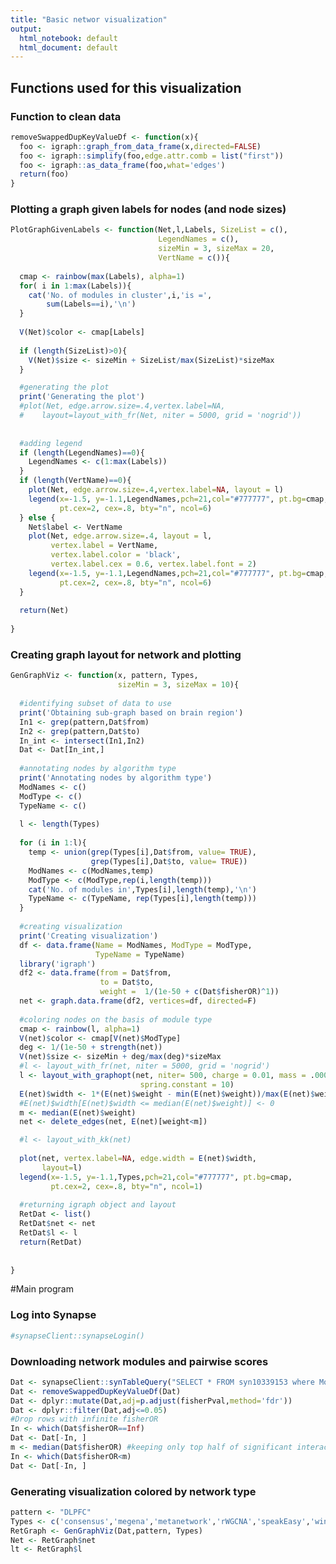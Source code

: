 ```yaml
---
title: "Basic networ visualization"
output:
  html_notebook: default
  html_document: default
---
```


## Functions used for this visualization

### Function to clean data

```r

removeSwappedDupKeyValueDf <- function(x){
  foo <- igraph::graph_from_data_frame(x,directed=FALSE)
  foo <- igraph::simplify(foo,edge.attr.comb = list("first"))
  foo <- igraph::as_data_frame(foo,what='edges')
  return(foo)
}
```


### Plotting a graph given labels for nodes (and node sizes)

```r
PlotGraphGivenLabels <- function(Net,l,Labels, SizeList = c(), 
                                 LegendNames = c(), 
                                 sizeMin = 3, sizeMax = 20, 
                                 VertName = c()){
  
  cmap <- rainbow(max(Labels), alpha=1)
  for( i in 1:max(Labels)){
    cat('No. of modules in cluster',i,'is =',
        sum(Labels==i),'\n')
  }  
  
  V(Net)$color <- cmap[Labels]
  
  if (length(SizeList)>0){
    V(Net)$size <- sizeMin + SizeList/max(SizeList)*sizeMax
  }

  #generating the plot 
  print('Generating the plot')
  #plot(Net, edge.arrow.size=.4,vertex.label=NA,
  #    layout=layout_with_fr(Net, niter = 5000, grid = 'nogrid'))
  
  
  #adding legend 
  if (length(LegendNames)==0){
    LegendNames <- c(1:max(Labels)) 
  }
  if (length(VertName)==0){
    plot(Net, edge.arrow.size=.4,vertex.label=NA, layout = l)
    legend(x=-1.5, y=-1.1,LegendNames,pch=21,col="#777777", pt.bg=cmap,
           pt.cex=2, cex=.8, bty="n", ncol=6)
  } else {
    Net$label <- VertName
    plot(Net, edge.arrow.size=.4, layout = l,
         vertex.label = VertName,  
         vertex.label.color = 'black',
         vertex.label.cex = 0.6, vertex.label.font = 2)
    legend(x=-1.5, y=-1.1,LegendNames,pch=21,col="#777777", pt.bg=cmap,
           pt.cex=2, cex=.8, bty="n", ncol=6)
  }
  
  return(Net)  
  
}
```

### Creating graph layout for network and plotting

```r
GenGraphViz <- function(x, pattern, Types,
                        sizeMin = 3, sizeMax = 10){
  
  #identifying subset of data to use
  print('Obtaining sub-graph based on brain region')
  In1 <- grep(pattern,Dat$from)
  In2 <- grep(pattern,Dat$to)
  In_int <- intersect(In1,In2)
  Dat <- Dat[In_int,]
  
  #annotating nodes by algorithm type
  print('Annotating nodes by algorithm type')
  ModNames <- c()
  ModType <- c()
  TypeName <- c()
  
  l <- length(Types)
  
  for (i in 1:l){
    temp <- union(grep(Types[i],Dat$from, value= TRUE),
                  grep(Types[i],Dat$to, value= TRUE))
    ModNames <- c(ModNames,temp)
    ModType <- c(ModType,rep(i,length(temp)))
    cat('No. of modules in',Types[i],length(temp),'\n')
    TypeName <- c(TypeName, rep(Types[i],length(temp)))
  }
  
  #creating visualization 
  print('Creating visualization')
  df <- data.frame(Name = ModNames, ModType = ModType, 
                   TypeName = TypeName)
  library('igraph')
  df2 <- data.frame(from = Dat$from, 
                    to = Dat$to,
                    weight =  1/(1e-50 + c(Dat$fisherOR)^1))
  net <- graph.data.frame(df2, vertices=df, directed=F) 
  
  #coloring nodes on the basis of module type 
  cmap <- rainbow(l, alpha=1) 
  V(net)$color <- cmap[V(net)$ModType]
  deg <- 1/(1e-50 + strength(net))
  V(net)$size <- sizeMin + deg/max(deg)*sizeMax
  #l <- layout_with_fr(net, niter = 5000, grid = 'nogrid')
  l <- layout_with_graphopt(net, niter= 500, charge = 0.01, mass = .0001,
                             spring.constant = 10)
  E(net)$width <- 1*(E(net)$weight - min(E(net)$weight))/max(E(net)$weight)
  #E(net)$width[E(net)$width <= median(E(net)$weight)] <- 0
  m <- median(E(net)$weight)
  net <- delete_edges(net, E(net)[weight<m])

  #l <- layout_with_kk(net)
  
  plot(net, vertex.label=NA, edge.width = E(net)$width,  
       layout=l)
  legend(x=-1.5, y=-1.1,Types,pch=21,col="#777777", pt.bg=cmap,
         pt.cex=2, cex=.8, bty="n", ncol=1)
  
  #returning igraph object and layout
  RetDat <- list()
  RetDat$net <- net 
  RetDat$l <- l 
  return(RetDat)
  
  
}
```

#Main program

### Log into Synapse

```r
#synapseClient::synapseLogin()
```



### Downloading network modules and pairwise scores

```r
Dat <- synapseClient::synTableQuery("SELECT * FROM syn10339153 where ModuleNameFull like '%DLPFC' and category like '%DLPFC'")@values
Dat <- removeSwappedDupKeyValueDf(Dat)
Dat <- dplyr::mutate(Dat,adj=p.adjust(fisherPval,method='fdr'))
Dat <- dplyr::filter(Dat,adj<=0.05)
#Drop rows with infinite fisherOR
In <- which(Dat$fisherOR==Inf)
Dat <- Dat[-In, ]
m <- median(Dat$fisherOR) #keeping only top half of significant interactions
In <- which(Dat$fisherOR<m)
Dat <- Dat[-In, ]
```


### Generating visualization colored by network type

```r
pattern <- "DLPFC"
Types <- c('consensus','megena','metanetwork','rWGCNA','speakEasy','wina')
RetGraph <- GenGraphViz(Dat,pattern, Types)
Net <- RetGraph$net 
lt <- RetGraph$l 
```

